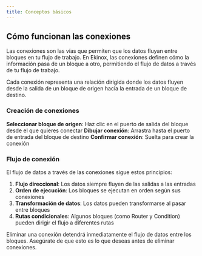 ```yaml
---
title: Conceptos básicos
---
```



## Cómo funcionan las conexiones

Las conexiones son las vías que permiten que los datos fluyan entre bloques en tu flujo de trabajo. En Ekinox, las conexiones definen cómo la información pasa de un bloque a otro, permitiendo el flujo de datos a través de tu flujo de trabajo.

<Callout type="info">
  Cada conexión representa una relación dirigida donde los datos fluyen desde la salida de un bloque de origen
  hacia la entrada de un bloque de destino.
</Callout>

### Creación de conexiones

<Steps>
  <Step>
    <strong>Seleccionar bloque de origen</strong>: Haz clic en el puerto de salida del bloque desde el que quieres conectar
  </Step>
  <Step>
    <strong>Dibujar conexión</strong>: Arrastra hasta el puerto de entrada del bloque de destino
  </Step>
  <Step>
    <strong>Confirmar conexión</strong>: Suelta para crear la conexión
  </Step>
</Steps>

### Flujo de conexión

El flujo de datos a través de las conexiones sigue estos principios:

1. **Flujo direccional**: Los datos siempre fluyen de las salidas a las entradas
2. **Orden de ejecución**: Los bloques se ejecutan en orden según sus conexiones
3. **Transformación de datos**: Los datos pueden transformarse al pasar entre bloques
4. **Rutas condicionales**: Algunos bloques (como Router y Condition) pueden dirigir el flujo a diferentes rutas

<Callout type="warning">
  Eliminar una conexión detendrá inmediatamente el flujo de datos entre los bloques. Asegúrate de que esto es
  lo que deseas antes de eliminar conexiones.
</Callout>
